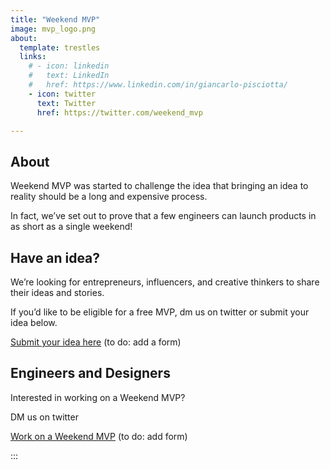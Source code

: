 ```yaml
---
title: "Weekend MVP"
image: mvp_logo.png
about:
  template: trestles
  links:
    # - icon: linkedin
    #   text: LinkedIn
    #   href: https://www.linkedin.com/in/giancarlo-pisciotta/
    - icon: twitter
      text: Twitter
      href: https://twitter.com/weekend_mvp

---
```


## About

Weekend MVP was started to challenge the idea that bringing an idea to reality should be a long and expensive process.

In fact, we've set out to prove that a few engineers can launch products in as short as a single weekend!

## Have an idea?

We're looking for entrepreneurs, influencers, and creative thinkers to share their ideas and stories.

If you'd like to be eligible for a free MVP, dm us on twitter or submit your idea below.

[Submit your idea here]() (to do: add a form)

## Engineers and Designers

Interested in working on a Weekend MVP?

DM us on twitter

[Work on a Weekend MVP]() (to do: add form)

:::

